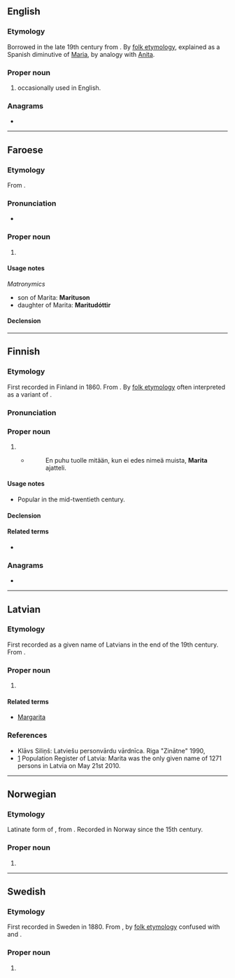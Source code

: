 {{also|marita|mãritã|mărita|märita}}
==English==

===Etymology===
Borrowed in the late 19th century from {{der|en|no|Marita}}. By [[folk etymology]], explained as a Spanish diminutive of [[Maria]], by analogy with [[Anita]].

===Proper noun===
{{en-proper noun}}

# {{given name|en|female|from=Ancient Greek}} occasionally used in English.

===Anagrams===
* {{anagrams|en|a=aaimrt|Amrita|Imatra|amrita|tamari}}

----

==Faroese==

===Etymology===
From {{der|fo|no|Marita}}.

===Pronunciation===
* {{IPA|fo|/ˈmɛaːɹɪta/}}
*: {{rhymes|fo|ɛaːɹɪta}}

===Proper noun===
{{head|fo|proper noun|g=f}}

# {{given name|fo|female}}

====Usage notes====
''Matronymics''
* son of Marita: '''Marituson'''
* daughter of Marita: '''Maritudóttir'''

====Declension====
{{fo-decl-proper-noun-s-indef|Marita|Maritu|Maritu|Maritu}}

----

==Finnish==

===Etymology===
First recorded in Finland in 1860. From {{der|fi|no|Marita}}. By [[folk etymology]] often interpreted as a variant of {{m|fi|Maria}}.

===Pronunciation===
{{fi-pronunciation}}

===Proper noun===
{{fi-proper noun}}

# {{given name|fi|female}}
#* {{quote-book|fi|year=2014|author=[[w:fi:Marja Björk|Marja Björk]]|title=Mustalaisäidin kehtolaulu|publisher=Like|isbn=978-952-01-1077-2|page=59
|passage=—Minkälaisesta musiikista se Väinön Maria pitää?
|t=—'''Marita'''.}}
#*: En puhu tuolle mitään, kun ei edes nimeä muista, '''Marita''' ajatteli.

====Usage notes====
* Popular in the mid-twentieth century.

====Declension====
{{fi-decl-katiska|Marit|a}}<!--kala per joukahainen.puimula.org but -oiden also occurs once in google. borderline-->

====Related terms====
* {{l|fi|Maritta}}

===Anagrams===
* {{anagrams|fi|a=aaimrt|Imatra|Maarit|raamit}}

----

==Latvian==

===Etymology===
First recorded as a given name of Latvians in the end of the 19th century. From {{der|lv|no|Marita}}.

===Proper noun===
{{head|lv|proper noun|g=f}}

# {{given name|lv|female}}

====Related terms====
* [[Margarita]]

===References===
* Klāvs Siliņš: Latviešu personvārdu vārdnīca. Riga "Zinātne" 1990, {{ISBN|5-7966-0278-0}}
* [https://web.archive.org/web/20181215172002/https://www.pmlp.gov.lv/lv/statistika/personvardu.html] Population Register of Latvia: Marita was the only given name of 1271 persons in Latvia on May 21st 2010.

----

==Norwegian==

===Etymology===
Latinate form of {{m|no|Marit}}, from {{m|no|Margareta||[[Margaret]]}}. Recorded in Norway since the 15th century.

===Proper noun===
{{head|no|proper noun}}

# {{given name|no|female}}

----

==Swedish==

===Etymology===
First recorded in Sweden in 1880. From {{der|sv|no|Marita}}, by [[folk etymology]] confused with {{m|sv|Maria}} and {{m|sv|Marta}}.

===Proper noun===
{{sv-proper noun|c}}

# {{given name|sv|female}}